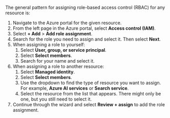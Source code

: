 The general pattern for assigning role-based access control (RBAC) for any resource is:

1. Navigate to the Azure portal for the given resource. 
1. From the left page in the Azure portal, select **Access control (IAM)**. 
1. Select **+ Add** > **Add role assignment**.
1. Search for the role you need to assign and select it. Then select **Next**.
1. When assigning a role to yourself: 
    1. Select **User, group, or service principal**. 
    1. Select **Select members**.
    1. Search for your name and select it.
1. When assigning a role to another resource: 
    1. Select **Managed identity**. 
    1. Select **Select members**.
    1. Use the dropdown to find the type of resource you want to assign. For example, **Azure AI services** or **Search service**.
    1. Select the resource from the list that appears. There might only be one, but you still need to select it.
1. Continue through the wizard and select **Review + assign** to add the role assignment.